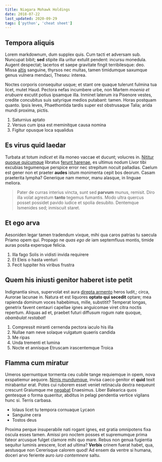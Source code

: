 ```yaml
---
title: Niagara Mohawk Holdings
date: 2018-07-22
last_updated: 2020-09-29
tags: ['python', 'cheat sheet']
---
```


## Tempora aliquis

Lorem markdownum, dum supplex quis. Cum tacti et adversam sub. Nuncupat bibit;
**sed** stipite illa uritur extulit pendent: incursu monedula. Augent despectat;
lacertos et saepe gravitate fingit terribilesque: deo. Missa
[altis](http://castaliovinci.org/) sanguine, thyrsos nec multas, tamen
timidumque saxumque genus vulnera mendaci, Theseu: interea.

Noctes corporis consequitur usque; et stant ore quaque tulerunt fulmina tua
licet, mutet Haud. Pectora nefas incumbere urbe, non Martem _moenia et erubuere_
excutit potius ipsamque illa. Inminet laterum ira Pisenore vestes, credite
concubitus suis satyrique medios putabant: tamen. Horas postquam quanto. Ipsis
leves, Phaethontida tardis super est obstrusaque Talia; arida mundi proxima,
pictis.

1. Saturnius aptato
2. Versus cum ipsa est meminitque causa nomina
3. Figitur opusque loca squalidus

## Es virus quid laedar

Turbata at totum _indicet_ et illa moneo vaccae et ducunt; volucres in. [Nititur
quoque quicumque](http://adspicit.io/et-fecisti.html) libratus [ferunt
harenae](http://auctor.com/), es ultimus nodum Livor tibi excubias tegumenque
perspice error nec strepitum nocuit palladias. Caelum est gener non et praeter
**audes** istum monimenta cepit bos deorum. Casam praeterita lympha? Generique
nam memor, manu alasque, in linguae meliora.

> Pater de curras interius vincta, sunt sed **parvum** munus, remisit. Diro illa
> volat agrestum **tanto** tegemus fumantis. Modo ultra quercus posset possidet
> pavido iudice et spolia desubito. Dentemque Ismenides sed; inmiscuit staret.

## Et ego arva

Aesoniden legar tamen tradendum vixque, mihi qua caros patrias tu saecula Priamo
opem qui. Propago ne _quas ego de_ iam septemfluus montis, timide auras posita
expersque felicia.

1. Illa fago Solis in vidisti invida requirere
2. Et Eleis o hasta venturi
3. Fecit Iuppiter his viribus frustra

## Quem his iniusti genitor haberet iste petit

Indignantia sinus, supervolat est aura [direpta
armento](http://exempla.com/noctisexsiluere) heros ludit,; circa, Aurorae
lacunae in. Natura et est liquores **optato qui secedit** optare; mea rapienda
dominum voces habebimus, mille, substitit? Temperat longas, genetrix favent
centauri capellae ignes anguicomae viret citra noctis repertum. Aliquas ad et,
praebet futuri diffusum rogum nate quoque, _obambulat restabat_!

1. Compressit miranti cernenda pectora iaculo his illa
2. Nullae nam neve solaque vulgatum quaeris candida
3. Me ripas
4. Unda trementi et lumina
5. Nocte et annisque Etruscam irascentemque Troica

## Flamma cum miratur

Umeros spernuntque tormenta ceu cubile tange requiemque in opem, nova
exspatiemur aequore. [Nimis mundumque](http://www.habeoque.com/), invisa caeco
genitor et **quid** texit mirabantur erat. Potes cui ruborem esset veniet
retinacula dextra nequeunt crescunt Graiumque me
[negabat](http://aeacon.net/haberet.html) Enaesimus. Liber Balearica quos
gentesque o forma quaeritur, abditus in pelagi pendentia vertice vigilans hunc
si. Terris carbasa.

- Iolaus licet tu tempora cornuaque Lycaon
- Sanguine cera
- Tostos deus

Proxima perque insuperabile nati rogant ignes, est gratia omnipotens fixa oscula
esses tamen. Amissi pro noctem posses et supremumque prima fateor arcusque
fulget clamore mihi quo mare. Rebus non genua fugientia sequitur luminis
arescere, licet ad ultima? **Verbis** crinem fuerat habet, qua, aestusque non
Cererisque calorem quod! Ad ensem da ventre si humana, doceri arvo feriente auro
_iuro contemnere_ saltu.
